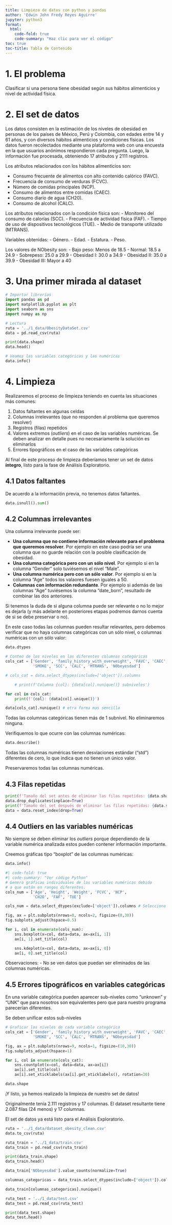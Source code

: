 ```yaml
---
title: Limpieza de datos con python y pandas
author: 'Edwin John Fredy Reyes Aguirre'
jupyter: python3
format:
  html:
    code-fold: true
    code-summary: "Haz clic para ver el código"
toc: true
toc-title: Tabla de Contenido
---
```




# 1. El problema
Clasificar si una persona tiene obesidad según sus hábitos alimenticios y nivel de actividad física.

# 2. El set de datos
Los datos consisten en la estimación de los niveles de obesidad en personas de los países de México, Perú y Colombia, con edades entre 14 y 61 años, y con diversos hábitos alimenticios y condiciones físicas. Los datos fueron recolectados mediante una plataforma web con una encuesta en la que usuarios anónimos respondieron cada pregunta. Luego, la información fue procesada, obteniendo 17 atributos y 2111 registros.

Los atributos relacionados con los hábitos alimenticios son:

- Consumo frecuente de alimentos con alto contenido calórico (FAVC).
- Frecuencia de consumo de verduras (FCVC).
- Número de comidas principales (NCP).
- Consumo de alimentos entre comidas (CAEC).
- Consumo diario de agua (CH20).
- Consumo de alcohol (CALC).

Los atributos relacionados con la condición física son:
- Monitoreo del consumo de calorías (SCC).
- Frecuencia de actividad física (FAF).
- Tiempo de uso de dispositivos tecnológicos (TUE).
- Medio de transporte utilizado (MTRANS).

Variables obtenidas:
- Género.
- Edad.
- Estatura.
- Peso.

Los valores de NObesity son:
- Bajo peso: Menos de 18.5
- Normal: 18.5 a 24.9
- Sobrepeso: 25.0 a 29.9
- Obesidad I: 30.0 a 34.9
- Obesidad II: 35.0 a 39.9
- Obesidad III: Mayor a 40

# 3. Una primer mirada al dataset

```python
# Importar librerías
import pandas as pd
import matplotlib.pyplot as plt
import seaborn as sns
import numpy as np
```

```python
# Lectura
ruta = '../1_data/ObesityDataSet.csv'
data = pd.read_csv(ruta)
```

```python
print(data.shape)
data.head()
```

```python
# Veamos las variables categóricas y las numéricas
data.info()
```

# 4. Limpieza

Realizaremos el proceso de limpieza teniendo en cuenta las situaciones más comunes:

1. Datos faltantes en algunas celdas
2. Columnas irrelevantes (que no responden al problema que queremos resolver)
3. Registros (filas) repetidos
4. Valores extremos (*outliers*) en el caso de las variables numéricas. Se deben analizar en detalle pues no necesariamente la solución es eliminarlos
5. Errores tipográficos en el caso de las variables categóricas

Al final de este proceso de limpieza deberíamos tener un set de datos **íntegro**, listo para la fase de Análisis Exploratorio.

## 4.1 Datos faltantes

De acuerdo a la información previa, no tenemos datos faltantes.

```python
data.isnull().sum()
```

## 4.2 Columnas irrelevantes

Una columna irrelevante puede ser:

- **Una columna que no contiene información relevante para el problema que queremos resolver**. Por ejemplo en este caso podría ser una columna que no guarde relación con la posible clasificación de obesidad.
- **Una columna categórica pero con un sólo nivel**. Por ejemplo si en la columna "Gender" solo tuviésemos el nivel "Male".
- **Una columna numérica pero con un sólo valor**. Por ejemplo si en la columna "Age" todos los valaores fuesen iguales a 50.
- **Columnas con información redundante**. Por ejemplo si además de las columnas "Age" tuviésemos la columna "date_born", resultado de combinar las dos anteriores.

Si tenemos la duda de si alguna columna puede ser relevante o no lo mejor es dejarla (y más adelante en posteriores etapas podremos darnos cuenta de si se debe preservar o no).

En este caso todas las columnas pueden resultar relevantes, pero debemos verificar que no haya columnas categóricas con un sólo nivel, o columnas numéricas con un sólo valor:

```python
data.dtypes
```

```python
# Conteo de los niveles en las diferentes columnas categóricas
cols_cat = ['Gender', 'family_history_with_overweight', 'FAVC', 'CAEC', 
            'SMOKE', 'SCC', 'CALC', 'MTRANS', 'NObeyesdad']

# cols_cat = data.select_dtypes(include=['object']).columns

    # print(f'Columna {col}: {data[col].nunique()} subniveles')

for col in cols_cat:
    print(f'{col}: {data[col].unique()}')

data[cols_cat].nunique() # otra forma mas sencilla
```

Todas las columnas categóricas tienen más de 1 subnivel. No eliminaremos ninguna.

Verifiquemos lo que ocurre con las columnas numéricas:

```python
data.describe()
```

Todas las columnas numéricas tienen desviaciones estándar ("std") diferentes de cero, lo que indica que no tienen un único valor.

Preservaremos todas las columnas numéricas.

## 4.3 Filas repetidas

```python
print(f'Tamaño del set antes de eliminar las filas repetidas: {data.shape}')
data.drop_duplicates(inplace=True)
print(f'Tamaño del set después de eliminar las filas repetidas: {data.shape}')
data = data.reset_index(drop=True)
```

## 4.4 Outliers en las variables numéricas

No siempre se deben eliminar los *outliers* porque dependiendo de la variable numérica analizada estos pueden contener información importante.

Creemos gráficas tipo "boxplot" de las columnas numéricas:

```python
data.info()
```

```python
#| code-fold: true
#| code-summary: "Ver código Python"
# Genera gráficas individuales de las variables numéricas debido
# a que están en rangos diferentes.
cols_num = ['Age', 'Height', 'Weight', 'FCVC', 'NCP', 
            'CH2O', 'FAF', 'TUE']

cols_num = data.select_dtypes(exclude=['object']).columns # Selecciona las columnas no object

fig, ax = plt.subplots(nrows=8, ncols=2, figsize=(8,30))
fig.subplots_adjust(hspace=0.5)

for i, col in enumerate(cols_num):
    sns.boxplot(x=col, data=data, ax=ax[i, 1])
    ax[i, 1].set_title(col)

    sns.kdeplot(x=col, data=data, ax=ax[i, 0])
    ax[i, 0].set_title(col)
```

Observaciones:
- No se ven datos que puedan ser eliminados de las columnas numéricas.

## 4.5 Errores tipográficos en variables categóricas

En una variable categórica pueden aparecer sub-niveles como "unknown" y "UNK" que para nosotros son equivalentes pero que para nuestro programa parecerían diferentes.

Se deben unificar estos sub-niveles

```python
# Graficar los niveles de cada variable categórica
cols_cat = ['Gender', 'family_history_with_overweight', 'FAVC', 'CAEC', 
            'SMOKE', 'SCC', 'CALC', 'MTRANS', 'NObeyesdad']

fig, ax = plt.subplots(nrows=9, ncols=1, figsize=(10,30))
fig.subplots_adjust(hspace=1)

for i, col in enumerate(cols_cat):
    sns.countplot(x=col, data=data, ax=ax[i])
    ax[i].set_title(col)
    ax[i].set_xticklabels(ax[i].get_xticklabels(), rotation=30)
```

```python
data.shape
```

¡Y listo, ya hemos realizado la limpieza de nuestro set de datos!

Originalmente tenía 2.111 registros y 17 columnas. El dataset resultante tiene 2.087 filas (24 menos) y 17 columnas.

El set de datos ya está listo para el Análisis Exploratorio.

```python
ruta = '../1_data/dataset_obesity_clean.csv'
data.to_csv(ruta)
```

```python
ruta_train = '../1_data/train.csv'
data_train = pd.read_csv(ruta_train)
```

```python
print(data_train.shape)
data_train.head()
```

```python
data_train['NObeyesdad'].value_counts(normalize=True)
```

```python
columnas_categoricas = data_train.select_dtypes(include=['object']).columns

data_train[columnas_categoricas].nunique()
```

```python
ruta_test = '../1_data/test.csv'
data_test = pd.read_csv(ruta_test)
```

```python
print(data_test.shape)
data_test.head()
```

